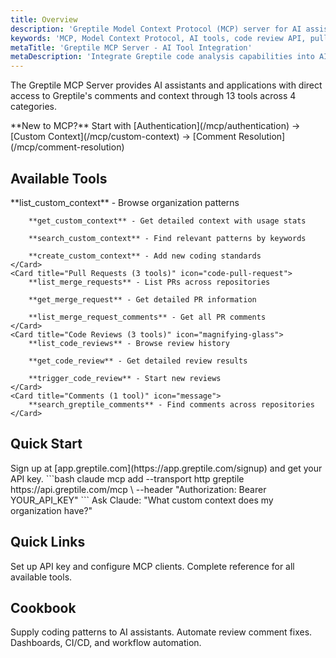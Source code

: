 ```yaml
---
title: Overview
description: 'Greptile Model Context Protocol (MCP) server for AI assistants and applications'
keywords: 'MCP, Model Context Protocol, AI tools, code review API, pull request analysis, custom context'
metaTitle: 'Greptile MCP Server - AI Tool Integration'
metaDescription: 'Integrate Greptile code analysis capabilities into AI assistants using the Model Context Protocol server'
---
```


The Greptile MCP Server provides AI assistants and applications with direct access to Greptile's comments and context through 13 tools across 4 categories.

<Note>
**New to MCP?** Start with [Authentication](/mcp/authentication) → [Custom Context](/mcp/custom-context) → [Comment Resolution](/mcp/comment-resolution)
</Note>

## Available Tools

<CardGroup cols={2}>
    <Card title="Custom Context (4 tools)" icon="gear">
        **list_custom_context** - Browse organization patterns

        **get_custom_context** - Get detailed context with usage stats

        **search_custom_context** - Find relevant patterns by keywords

        **create_custom_context** - Add new coding standards
    </Card>
    <Card title="Pull Requests (3 tools)" icon="code-pull-request">
        **list_merge_requests** - List PRs across repositories

        **get_merge_request** - Get detailed PR information

        **list_merge_request_comments** - Get all PR comments
    </Card>
    <Card title="Code Reviews (3 tools)" icon="magnifying-glass">
        **list_code_reviews** - Browse review history

        **get_code_review** - Get detailed review results

        **trigger_code_review** - Start new reviews
    </Card>
    <Card title="Comments (1 tool)" icon="message">
        **search_greptile_comments** - Find comments across repositories
    </Card>
</CardGroup>

## Quick Start

<Steps>
    <Step title="Get API Key">
        Sign up at [app.greptile.com](https://app.greptile.com/signup) and get your API key.
    </Step>
    <Step title="Add to Claude Code">
        ```bash
        claude mcp add --transport http greptile https://api.greptile.com/mcp \
          --header "Authorization: Bearer YOUR_API_KEY"
        ```
    </Step>
    <Step title="Test Connection">
        Ask Claude: "What custom context does my organization have?"
    </Step>
</Steps>

## Quick Links

<CardGroup cols={2}>
    <Card title="Authentication" href="/mcp/authentication" icon="key">
        Set up API key and configure MCP clients.
    </Card>
    <Card title="Tool Reference" href="/mcp/tool-reference" icon="book">
        Complete reference for all available tools.
    </Card>
</CardGroup>

## Cookbook
<CardGroup cols={2}>
    <Card title="Custom Context" href="/mcp/custom-context" icon="gear">
        Supply coding patterns to AI assistants.
    </Card>
    <Card title="Comment Resolution" href="/mcp/comment-resolution" icon="message">
        Automate review comment fixes.
    </Card>
    <Card title="Other Use Cases" href="/mcp/use-cases" icon="lightbulb">
        Dashboards, CI/CD, and workflow automation.
    </Card>
</CardGroup>
